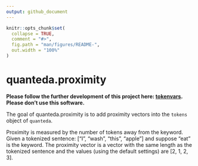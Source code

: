 ```yaml
---
output: github_document
---
```


<!-- README.md is generated from README.Rmd. Please edit that file -->

```r
knitr::opts_chunk$set(
  collapse = TRUE,
  comment = "#>",
  fig.path = "man/figures/README-",
  out.width = "100%"
)
```

# quanteda.proximity

**Please follow the further development of this project here: [tokenvars](https://github.com/gesistsa/tokenvars). Please don't use this software.**

The goal of quanteda.proximity is to add proximity vectors into the `tokens` object of `quanteda`.

Proximity is measured by the number of tokens away from the keyword. Given a tokenized sentence: ["I", "wash", "this", "apple"] and suppose "eat" is the keyword. The proximity vector is a vector with the same length as the tokenized sentence and the values (using the default settings) are [2, 1, 2, 3].

